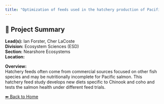 ```yaml
---
title: "Optimization of feeds used in the hatchery production of Pacific Salmon."
---
```


## 🧬 Project Summary

**Lead(s):** Ian Forster, Cher LaCoste  
**Division:** Ecosystem Sciences (ESD)  
**Section:** Nearshore Ecosystems  
**Location:**   

**Overview:**  
Hatchery feeds often come from commercial sources focused on other fish species and may be nutritionally incomplete for Pacific salmon. This hatchery feed study develops new diets specific to Chinook and coho and tests the salmon health under different feed trials.

[⬅ Back to Home](../index.qmd)
